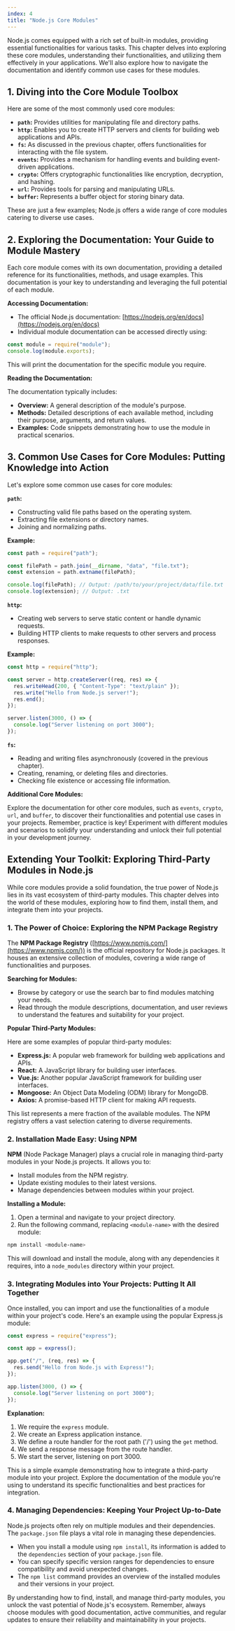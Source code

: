 ```yaml
---
index: 4
title: "Node.js Core Modules"
---
```


Node.js comes equipped with a rich set of built-in modules, providing essential functionalities for various tasks. This chapter delves into exploring these core modules, understanding their functionalities, and utilizing them effectively in your applications. We'll also explore how to navigate the documentation and identify common use cases for these modules.

## 1. Diving into the Core Module Toolbox

Here are some of the most commonly used core modules:

- **`path`:** Provides utilities for manipulating file and directory paths.
- **`http`:** Enables you to create HTTP servers and clients for building web applications and APIs.
- **`fs`:** As discussed in the previous chapter, offers functionalities for interacting with the file system.
- **`events`:** Provides a mechanism for handling events and building event-driven applications.
- **`crypto`:** Offers cryptographic functionalities like encryption, decryption, and hashing.
- **`url`:** Provides tools for parsing and manipulating URLs.
- **`buffer`:** Represents a buffer object for storing binary data.

These are just a few examples; Node.js offers a wide range of core modules catering to diverse use cases.

## 2. Exploring the Documentation: Your Guide to Module Mastery

Each core module comes with its own documentation, providing a detailed reference for its functionalities, methods, and usage examples. This documentation is your key to understanding and leveraging the full potential of each module.

**Accessing Documentation:**

- The official Node.js documentation: [https://nodejs.org/en/docs](https://nodejs.org/en/docs)
- Individual module documentation can be accessed directly using:

```javascript
const module = require("module");
console.log(module.exports);
```

This will print the documentation for the specific module you require.

**Reading the Documentation:**

The documentation typically includes:

- **Overview:** A general description of the module's purpose.
- **Methods:** Detailed descriptions of each available method, including their purpose, arguments, and return values.
- **Examples:** Code snippets demonstrating how to use the module in practical scenarios.

## 3. Common Use Cases for Core Modules: Putting Knowledge into Action

Let's explore some common use cases for core modules:

**`path`:**

- Constructing valid file paths based on the operating system.
- Extracting file extensions or directory names.
- Joining and normalizing paths.

**Example:**

```javascript
const path = require("path");

const filePath = path.join(__dirname, "data", "file.txt");
const extension = path.extname(filePath);

console.log(filePath); // Output: /path/to/your/project/data/file.txt
console.log(extension); // Output: .txt
```

**`http`:**

- Creating web servers to serve static content or handle dynamic requests.
- Building HTTP clients to make requests to other servers and process responses.

**Example:**

```javascript
const http = require("http");

const server = http.createServer((req, res) => {
  res.writeHead(200, { "Content-Type": "text/plain" });
  res.write("Hello from Node.js server!");
  res.end();
});

server.listen(3000, () => {
  console.log("Server listening on port 3000");
});
```

**`fs`:**

- Reading and writing files asynchronously (covered in the previous chapter).
- Creating, renaming, or deleting files and directories.
- Checking file existence or accessing file information.

**Additional Core Modules:**

Explore the documentation for other core modules, such as `events`, `crypto`, `url`, and `buffer`, to discover their functionalities and potential use cases in your projects. Remember, practice is key! Experiment with different modules and scenarios to solidify your understanding and unlock their full potential in your development journey.

## Extending Your Toolkit: Exploring Third-Party Modules in Node.js

While core modules provide a solid foundation, the true power of Node.js lies in its vast ecosystem of third-party modules. This chapter delves into the world of these modules, exploring how to find them, install them, and integrate them into your projects.

### 1. The Power of Choice: Exploring the NPM Package Registry

The **NPM Package Registry** ([https://www.npmjs.com/](https://www.npmjs.com/)) is the official repository for Node.js packages. It houses an extensive collection of modules, covering a wide range of functionalities and purposes.

**Searching for Modules:**

- Browse by category or use the search bar to find modules matching your needs.
- Read through the module descriptions, documentation, and user reviews to understand the features and suitability for your project.

**Popular Third-Party Modules:**

Here are some examples of popular third-party modules:

- **Express.js:** A popular web framework for building web applications and APIs.
- **React:** A JavaScript library for building user interfaces.
- **Vue.js:** Another popular JavaScript framework for building user interfaces.
- **Mongoose:** An Object Data Modeling (ODM) library for MongoDB.
- **Axios:** A promise-based HTTP client for making API requests.

This list represents a mere fraction of the available modules. The NPM registry offers a vast selection catering to diverse requirements.

### 2. Installation Made Easy: Using NPM

**NPM** (Node Package Manager) plays a crucial role in managing third-party modules in your Node.js projects. It allows you to:

- Install modules from the NPM registry.
- Update existing modules to their latest versions.
- Manage dependencies between modules within your project.

**Installing a Module:**

1. Open a terminal and navigate to your project directory.
2. Run the following command, replacing `<module-name>` with the desired module:

```bash
npm install <module-name>
```

This will download and install the module, along with any dependencies it requires, into a `node_modules` directory within your project.

### 3. Integrating Modules into Your Projects: Putting It All Together

Once installed, you can import and use the functionalities of a module within your project's code. Here's an example using the popular Express.js module:

```javascript
const express = require("express");

const app = express();

app.get("/", (req, res) => {
  res.send("Hello from Node.js with Express!");
});

app.listen(3000, () => {
  console.log("Server listening on port 3000");
});
```

**Explanation:**

1. We require the `express` module.
2. We create an Express application instance.
3. We define a route handler for the root path ('/') using the `get` method.
4. We send a response message from the route handler.
5. We start the server, listening on port 3000.

This is a simple example demonstrating how to integrate a third-party module into your project. Explore the documentation of the module you're using to understand its specific functionalities and best practices for integration.

### 4. Managing Dependencies: Keeping Your Project Up-to-Date

Node.js projects often rely on multiple modules and their dependencies. The `package.json` file plays a vital role in managing these dependencies.

- When you install a module using `npm install`, its information is added to the `dependencies` section of your `package.json` file.
- You can specify specific version ranges for dependencies to ensure compatibility and avoid unexpected changes.
- The `npm list` command provides an overview of the installed modules and their versions in your project.

By understanding how to find, install, and manage third-party modules, you unlock the vast potential of Node.js's ecosystem. Remember, always choose modules with good documentation, active communities, and regular updates to ensure their reliability and maintainability in your projects.
